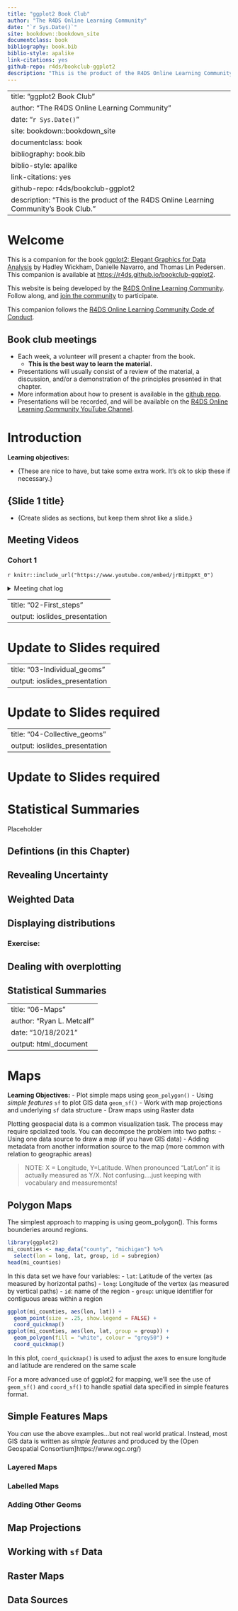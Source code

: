 ```yaml
--- 
title: "ggplot2 Book Club"
author: "The R4DS Online Learning Community"
date: "`r Sys.Date()`"
site: bookdown::bookdown_site
documentclass: book
bibliography: book.bib
biblio-style: apalike
link-citations: yes
github-repo: r4ds/bookclub-ggplot2
description: "This is the product of the R4DS Online Learning Community's Book Club."
---
```

--- 
title: "ggplot2 Book Club"
author: "The R4DS Online Learning Community"
date: "`r Sys.Date()`"
site: bookdown::bookdown_site
documentclass: book
bibliography: book.bib
biblio-style: apalike
link-citations: yes
github-repo: r4ds/bookclub-ggplot2
description: "This is the product of the R4DS Online Learning Community's Book Club."
---

# Welcome {-}

This is a companion for the book [ggplot2: Elegant Graphics for Data Analysis](https://ggplot2-book.org/index.html) by Hadley Wickham, Danielle Navarro, and Thomas Lin Pedersen.
This companion is available at [https://r4ds.github.io/bookclub-ggplot2](https://r4ds.github.io/bookclub-ggplot2).

This website is being developed by the [R4DS Online Learning Community](https://rfordatasci.com). Follow along, and [join the community](https://r4ds.io/join) to participate.

This companion follows the [R4DS Online Learning Community Code of Conduct](https://r4ds.io/conduct).

## Book club meetings {-}

- Each week, a volunteer will present a chapter from the book.
  - **This is the best way to learn the material.**
- Presentations will usually consist of a review of the material, a discussion, and/or a demonstration of the principles presented in that chapter.
- More information about how to present is available in the [github repo](https://github.com/r4ds/bookclub-ggplot2).
- Presentations will be recorded, and will be available on the [R4DS Online Learning Community YouTube Channel](https://r4ds.io/youtube).

<!--chapter:end:index.Rmd-->

# Introduction

**Learning objectives:**

- {These are nice to have, but take some extra work. It's ok to skip these if necessary.}

## {Slide 1 title}

- {Create slides as sections, but keep them shrot like a slide.}

## Meeting Videos

### Cohort 1

`r knitr::include_url("https://www.youtube.com/embed/jrBiEppKt_0")`

<details>
  <summary> Meeting chat log </summary>
  
```
```
</details>

<!--chapter:end:01-introduction.Rmd-->

---
title: "02-First_steps"
output: ioslides_presentation
---

# Update to Slides required

<!--chapter:end:02-First_steps.Rmd-->

---
title: "03-Individual_geoms"
output: ioslides_presentation
---

# Update to Slides required

<!--chapter:end:03-Individual_geoms.Rmd-->

---
title: "04-Collective_geoms"
output: ioslides_presentation
---

# Update to Slides required

<!--chapter:end:04-Collective_geoms.Rmd-->


# Statistical Summaries

Placeholder


## Defintions (in this Chapter)
## Revealing Uncertainty
## Weighted Data
## Displaying distributions
### Exercise:
## Dealing with overplotting
## Statistical Summaries

<!--chapter:end:05-Statistical_summaries.Rmd-->

---
title: "06-Maps"
author: "Ryan L. Metcalf"
date: "10/18/2021"
output: html_document
---
# Maps

**Learning Objectives:**
 - Plot simple maps using `geom_polygon()`
 - Using *simple features* `sf` to plot GIS data `geom_sf()`
 - Work with map projections and underlying `sf` data structure
 - Draw maps using Raster data
 
Plotting geospacial data is a common visualization task. The process may require spcialized tools. You can decompse the problem into two paths:
  - Using one data source to draw a map (if you have GIS data)
  - Adding metadata from another information source to the map (more common with relation to geographic areas)
  
> NOTE: X = Longitude, Y=Latitude. When pronounced "Lat/Lon" it is actually measured as Y/X. Not confusing....just keeping with vocabulary and measurements!

## Polygon Maps
The simplest approach to mapping is using geom_polygon(). This forms bounderies around regions.

```r
library(ggplot2)
mi_counties <- map_data("county", "michigan") %>% 
  select(lon = long, lat, group, id = subregion)
head(mi_counties)
```

In this data set we have four variables:
 - `lat`: Latitude of the vertex (as measured by horizontal paths)
 - `long`: Longitude of the vertex (as measured by vertical paths)
 - `id`: name of the region
 - `group`: unique identifier for contiguous areas within a region
 
```r
ggplot(mi_counties, aes(lon, lat)) + 
  geom_point(size = .25, show.legend = FALSE) +
  coord_quickmap()
ggplot(mi_counties, aes(lon, lat, group = group)) +
  geom_polygon(fill = "white", colour = "grey50") + 
  coord_quickmap()
```

In this plot, `coord_quickmap()` is used to adjust the axes to ensure longitude and latitude are rendered on the same scale

For a more advanced use of ggplot2 for mapping, we'll see the use of `geom_sf()` and `coord_sf()` to handle spatial data specified in simple features format.

## Simple Features Maps
You *can* use the above examples...but not real world pratical. Instead, most GIS data is written as *simple features* and produced by the (Open Geospatial Consortium]https://www.ogc.org/)

### Layered Maps
### Labelled Maps
### Adding Other Geoms
## Map Projections
## Working with `sf` Data
## Raster Maps
## Data Sources


<!--chapter:end:06-Maps.Rmd-->

